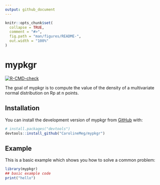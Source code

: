 ```yaml
---
output: github_document
---
```


<!-- README.md is generated from README.Rmd. Please edit that file -->

```r
knitr::opts_chunk$set(
  collapse = TRUE,
  comment = "#>",
  fig.path = "man/figures/README-",
  out.width = "100%"
)
```

# mypkgr

<!-- badges: start -->
[![R-CMD-check](https://github.com/CarolineMeg/mypkgr/actions/workflows/R-CMD-check.yaml/badge.svg)](https://github.com/CarolineMeg/mypkgr/actions/workflows/R-CMD-check.yaml)
<!-- badges: end -->

The goal of mypkgr is to compute the value of the density of a multivariate normal distribution on Rp at n points.

## Installation

You can install the development version of mypkgr from [GitHub](https://github.com/) with:

``` r
# install.packages("devtools")
devtools::install_github("CarolineMeg/mypkgr")
```

## Example

This is a basic example which shows you how to solve a common problem:

```r
library(mypkgr)
## basic example code
print("hello")
```

